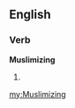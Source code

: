 ==English==

===Verb===
'''Muslimizing'''

# {{present participle of|[[Muslimize]]}}

[[my:Muslimizing]]